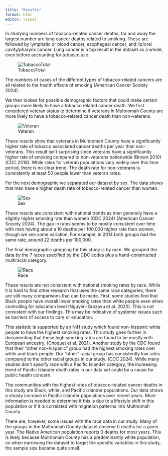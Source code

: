 ```yaml
---
title: "Results"
format: html
editor: visual
---
```


In studying numbers of tobacco-related cancer deaths, far and away the largest number are lung cancer deaths related to smoking. These are followed by lymphatic or blood cancer, esophageal cancer, and lip/oral cavity/pharynx cancer. Lung cancer is a top result in the dataset as a whole, even before accounting for tobacco use.

![TobaccoTotal](tobaccoChart1.png)

The numbers of cases of the different types of tobacco-related cancers are all related to the health effects of smoking (American Cancer Society 2024). 

We then looked for possible demographic factors that could make certain groups more likely to have a tobacco related cancer death. We first considered veteran status to determine if veterans in Multnomah County are more likely to have a tobacco-related cancer death than non-veterans.

![Veteran](tobaccoVets1.png)

These results show that veterans in Multnomah County have a significantly higher rate of tobacco associated cancer deaths per year than non-veterans. This result isn’t surprising since veterans have a significantly higher rate of smoking compared to non-veterans nationwide (Brown 2010) (CDC 2018). While rates for veteran populations vary widely over this time period, there is no clear trend. The death rate for non-veterans is consistently at least 50 people lower than veteran rates.

For the next demographic we separated our dataset by sex. The data shows that men have a higher death rate of tobacco-related cancer than women.

![Sex](sexRates.png)

These results are consistent with national trends as men generally have a slightly higher smoking rate than women (CDC 2024) (American Cancer Society 2024). The gap in rates seems to be mostly consistent over time with men having about a 10 deaths per 100,000 higher rate than women, though we see some variation. For example, in 2014 both groups had the same rate, around 22 deaths per 100,000.

The final demographic grouping for this study is by race. We grouped the data by the 7 races specified by the CDC codes plus a hand-constructed multiracial category.

![Race](tobaccoRace.png)

These results are not consistent with national smoking rates by race. While it is hard to find other research that uses the same race categories, there are still many comparisons that can be made. First, some studies find that Black people have overall lower smoking rates than white people even when controlling for education level (Nguyen-Grozavu et al. 2020). This is not consistent with our findings. This may be indicative of systemic issues such as barriers of access to care or education.

This statistic is supported by an NIH study which found non-hispanic white people to have the highest smoking rates. This study goes further in documenting that these high smoking rates are found to be mostly with European ancestry. (Choquet et al. 2021). Another study by the CDC found that their “other non-hispanic” group had the highest smoking rates over white and black people. Our “other” racial group has consistently low rates compared to the other racial groups in our study. (CDC 2024). While many studies don’t specify race with a Pacific Islander category, the increasing trend of Pacific Islander death rates in our data set could be a cause for public health concern. 

The communities with the highest rates of tobacco-related cancer deaths in this study are Black, white, and Pacific islander populations. Our data shows a steady increase in Pacific islander populations over recent years. More information is needed to determine if this is due to a lifestyle shift in this population or if it is correlated with migration patterns into Multnomah County.

There are, however, some issues with the race data in our study. Many of the groups in the Multnomah County dataset observe 0 deaths for a given year. The Native American population reports 0 deaths for most years. This is likely because Multnomah County has a predominantly white population, so when narrowing the dataset to target the specific variables in this study, the sample size became quite small. 

